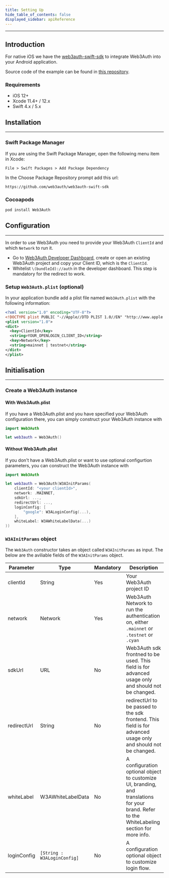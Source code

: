 ```yaml
---
title: Setting Up
hide_table_of_contents: false
displayed_sidebar: apiReference
---
```


---

## Introduction

For native iOS we have the [web3auth-swift-sdk](https://github.com/torusresearch/web3auth-swift-sdk) to integrate Web3Auth into your Android
application.

Source code of the example can be found in [this repository](https://github.com/Web3Auth/web3auth-swift-sample).

### Requirements

- iOS 12+
- Xcode 11.4+ / 12.x
- Swift 4.x / 5.x

## Installation

---

### Swift Package Manager

If you are using the Swift Package Manager, open the following menu item in Xcode:

`File > Swift Packages > Add Package Dependency`

In the Choose Package Repository prompt add this url:

```
https://github.com/web3auth/web3auth-swift-sdk
```

### Cocoapods

```sh
pod install Web3Auth
```

## Configuration

---

In order to use Web3Auth you need to provide your Web3Auth `ClientId` and which `Network` to run it.

- Go to [Web3Auth Developer Dashboard](https://dashboard.web3auth.io), create or open an existing Web3Auth project and copy your Client ID, which is
  the `ClientId`.
- Whitelist `\(bundleId)://auth` in the developer dashboard. This step is mandatory for the redirect to work.

### Setup `Web3Auth.plist` (optional)

In your application bundle add a plist file named `Web3Auth.plist` with the following information:

```xml
<?xml version="1.0" encoding="UTF-8"?>
<!DOCTYPE plist PUBLIC "-//Apple//DTD PLIST 1.0//EN" "http://www.apple.com/DTDs/PropertyList-1.0.dtd">
<plist version="1.0">
<dict>
  <key>ClientId</key>
  <string>YOUR_OPENLOGIN_CLIENT_ID</string>
  <key>Network</key>
  <string>mainnet | testnet</string>
</dict>
</plist>
```

## Initialisation

---

### Create a Web3Auth instance

#### With Web3Auth.plist

If you have a Web3Auth.plist and you have specified your Web3Auth configuration there, you can simply construct your Web3Auth instance with

```swift
import Web3Auth

let web3auth = Web3Auth()
```

#### Without Web3Auth.plist

If you don't have a Web3Auth.plist or want to use optional configurtion parameters, you can construct the Web3Auth instance with

```swift
import Web3Auth

let web3auth = Web3Auth(W3AInitParams(
    clientId: "<your clientId>",
    network: .MAINNET,
    sdkUrl: ...,
    redirectUrl: ...,
    loginConfig: [
        "google": W3ALoginConfig(...),
    ],
    whiteLabel: W3AWhiteLabelData(...)
))
```

### `W3AInitParams` object

The `Web3Auth` constructor takes an object called `W3AInitParams` as input. The below are the aviliable fields of the `W3AInitParams` object.

| Parameter   | Type                        | Mandatory | Description                                                                                                                                   |
| ----------- | --------------------------- | --------- | --------------------------------------------------------------------------------------------------------------------------------------------- |
| clientId    | String                      | Yes       | Your Web3Auth project ID                                                                                                                      |
| network     | Network                     | Yes       | Web3Auth Network to run the authentication on, either `.mainnet` or `.testnet` or `.cyan`                                                     |
| sdkUrl      | URL                         | No        | Web3Auth sdk frontned to be used. This field is for advanced usage only and should not be changed.                                            |
| redirectUrl | String                      | No        | redirectUrl to be passed to the sdk frontend. This field is for advanced usage only and should not be changed.                                |
| whiteLabel  | W3AWhiteLabelData           | No        | A configuration optional object to customize UI, branding, and translations for your brand. Refer to the WhiteLabeling section for more info. |
| loginConfig | `[String : W3ALoginConfig]` | No        | A configuration optional object to customize login flow.                                                                                      |
